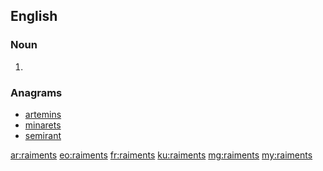 ==English==

===Noun===
{{head|en|plural}}

# {{plural of|raiment|lang=en}}

===Anagrams===
* [[artemins#English|artemins]]
* [[minarets#English|minarets]]
* [[semirant#English|semirant]]

[[ar:raiments]]
[[eo:raiments]]
[[fr:raiments]]
[[ku:raiments]]
[[mg:raiments]]
[[my:raiments]]